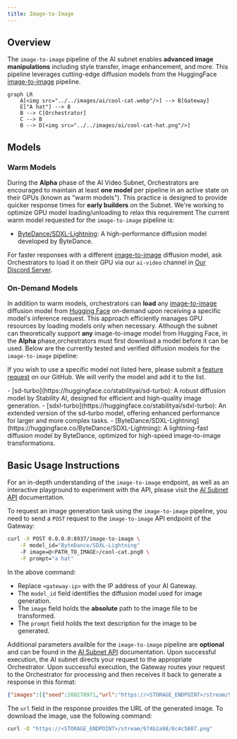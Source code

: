 ```yaml
---
title: Image-to-Image
---
```


## Overview

The `image-to-image` pipeline of the AI subnet enables **advanced image manipulations** including style transfer, image enhancement, and more. This pipeline leverages cutting-edge diffusion models from the HuggingFace [image-to-image](https://huggingface.co/models?pipeline_tag=image-to-image) pipeline.

```mermaid
graph LR
    A[<img src="../../images/ai/cool-cat.webp"/>] --> B[Gateway]
    E["A hat"] --> B
    B --> C[Orchestrator]
    C --> B
    B --> D[<img src="../../images/ai/cool-cat-hat.png"/>]
```

## Models

### Warm Models

During the **Alpha** phase of the AI Video Subnet, Orchestrators are encouraged to maintain at least **one model** per pipeline in an active state on their GPUs (known as "warm models"). This practice is designed to provide quicker response times for **early builders** on the Subnet. We're working to optimize GPU model loading/unloading to relax this requirement The current warm model requested for the `image-to-image` pipeline is:

- [ByteDance/SDXL-Lightning](https://huggingface.co/ByteDance/SDXL-Lightning): A high-performance diffusion model developed by ByteDance.

<Tip>For faster responses with a different [image-to-image](https://huggingface.co/models?pipeline_tag=image-to-image) diffusion model, ask Orchestrators to load it on their GPU via our `ai-video` channel in [Our Discord Server](https://discord.gg/livepeer).</Tip>

### On-Demand Models

In addition to warm models, orchestrators can **load** any [image-to-image](https://huggingface.co/models?pipeline_tag=image-to-image) diffusion model from [Hugging Face](https://huggingface.co/) on-demand upon receiving a specific model's inference request. This approach efficiently manages GPU resources by loading models only when necessary. Although the subnet can theoretically support **any** image-to-image model from Hugging Face, in the **Alpha** phase,orchestrators must first download a model before it can be used. Below are the currently tested and verified diffusion models for the `image-to-image` pipeline:

<Note>If you wish to use a specific model not listed here, please submit a [feature request](https://github.com/livepeer/ai-worker/issues/new?assignees=&labels=enhancement%2Cmodel&projects=&template=model_request.yml) on our GitHub. We will verify the model and add it to the list.</Note>

<Accordion title="Tested and Verified Diffusion Models">
- [sd-turbo](https://huggingface.co/stabilityai/sd-turbo): A robust diffusion model by Stability AI, designed for efficient and high-quality image generation.
- [sdxl-turbo](https://huggingface.co/stabilityai/sdxl-turbo): An extended version of the sd-turbo model, offering enhanced performance for larger and more complex tasks.
- [ByteDance/SDXL-Lightning](https://huggingface.co/ByteDance/SDXL-Lightning): A lightning-fast diffusion model by ByteDance, optimized for high-speed image-to-image transformations.
</Accordion>


## Basic Usage Instructions

<Tip>For an in-depth understanding of the `image-to-image` endpoint, as well as an interactive playground to experiment with the API, please visit the [AI Subnet API](/ai/api-reference/image-to-image) documentation.</Tip>

To request an image generation task using the `image-to-image` pipeline, you need to send a `POST` request to the `image-to-image` API endpoint of the Gateway:

```bash
curl -X POST 0.0.0.0:8937/image-to-image \
    -F model_id="ByteDance/SDXL-Lightning"
    -F image=@<PATH_TO_IMAGE>/cool-cat.png0 \
    -F prompt="a hat"
```

In the above command:

- Replace `<gateway-ip>` with the IP address of your AI Gateway.
- The `model_id` field identifies the diffusion model used for image generation.
- The `image` field holds the **absolute** path to the image file to be transformed.
- The `prompt` field holds the text description for the image to be generated.

Additional parameters availble for the `image-to-image` pipeline are **optional** and can be found in the [AI Subnet API](/ai/api-reference/image-to-image) documentation. Upon successful execution, the AI subnet directs your request to the appropriate Orchestrator. Upon successful execution, the Gateway routes your request to the Orchestrator for processing and then receives it back to generate a response in this format:

```json
{"images":[{"seed":280278971,"url":"https://<STORAGE_ENDPOINT>/stream/974b2a98/0c4c5807.png"}]}
```

The `url` field in the response provides the URL of the generated image. To download the image, use the following command:

```bash
curl -O "https://<STORAGE_ENDPOINT>/stream/974b2a98/0c4c5807.png"
```
